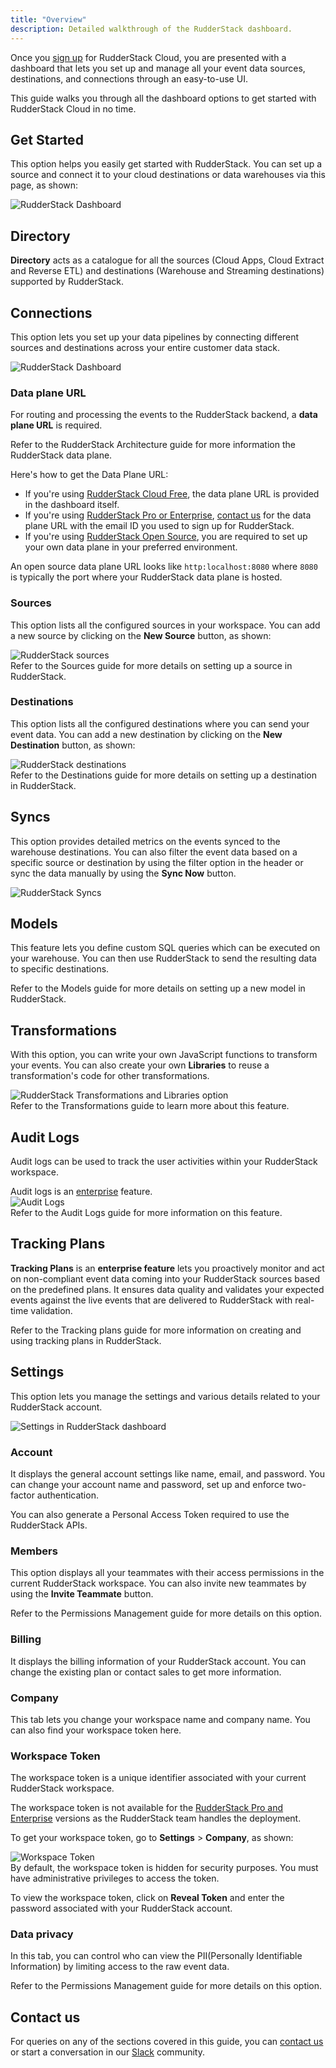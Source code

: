 ```yaml
---
title: "Overview"
description: Detailed walkthrough of the RudderStack dashboard.
---
```


Once you [sign up](https://app.rudderstack.com/signup) for RudderStack Cloud, you are presented with a dashboard that lets you set up and manage all your event data sources, destinations, and connections through an easy-to-use UI.

This guide walks you through all the dashboard options to get started with RudderStack Cloud in no time.

## Get Started

This option helps you easily get started with RudderStack. You can set up a source and connect it to your cloud destinations or data warehouses via this page, as shown:

<img src="../assets/rs-cloud/get-started.png" alt="RudderStack Dashboard" />

## Directory

**Directory** acts as a catalogue for all the sources (<Link to="/sources/cloud-apps/">Cloud Apps</Link>, <Link to="/sources/extract/">Cloud Extract</Link> and <Link to="/sources/reverse-etl/">Reverse ETL</Link>) and destinations (<Link to="/destinations/warehouse-destinations/">Warehouse</Link> and <Link to="/destinations/streaming-destinations/">Streaming destinations</Link>) supported by RudderStack.

## Connections

This option lets you set up your data pipelines by connecting different sources and destinations across your entire customer data stack.

<img src="../assets/rs-cloud/connections-dashboard.png" alt="RudderStack Dashboard" />

### Data plane URL

For routing and processing the events to the RudderStack backend, a **data plane URL** is required.

<div class="infoBlock">
Refer to the <Link to="/resources/rudderstack-architecture/">RudderStack Architecture</Link> guide for more information the RudderStack data plane.
</div>

Here's how to get the Data Plane URL:

* If you're using [RudderStack Cloud Free](https://app.rudderlabs.com/signup?type=freetrial), the data plane URL is provided in the dashboard itself. 
* If you're using [RudderStack Pro or Enterprise](https://rudderstack.com/pricing), [contact us](https://rudderstack.com/join-rudderstack-slack-community) for the data plane URL with the email ID you used to sign up for RudderStack.
* If you're using [RudderStack Open Source](https://app.rudderstack.com/signup?type=opensource), you are required to <Link to="/get-started/rudderstack-open-source/data-plane-setup/">set up your own data plane</Link> in your preferred environment.

<div class="successBlock">
An open source data plane URL looks like <code class="inline-code">http:localhost:8080</code> where <code class="inline-code">8080</code> is typically the port where your RudderStack data plane is hosted.
</div>

### Sources

This option lists all the configured sources in your workspace. You can add a new source by clicking on the **New Source** button, as shown:

<img src="../assets/rs-cloud/sources.png" alt="RudderStack sources" />

<div class="infoBlock">
Refer to the <Link to="/sources/">Sources</Link> guide for more details on setting up a source in RudderStack.
</div>

### Destinations

This option lists all the configured destinations where you can send your event data. You can add a new destination by clicking on the **New Destination** button, as shown:

<img src="../assets/rs-cloud/destinations.png" alt="RudderStack destinations" />

<div class="infoBlock">
Refer to the <Link to="/destinations/overview/">Destinations</Link> guide for more details on setting up a destination in RudderStack.
</div>

## Syncs

This option provides detailed metrics on the events synced to the warehouse destinations. You can also filter the event data based on a specific source or destination by using the filter option in the header or sync the data manually by using the **Sync Now** button.

<img src="../assets/rs-cloud/syncs-dashboard.png" alt="RudderStack Syncs" />

## Models

This feature lets you define custom SQL queries which can be executed on your warehouse. You can then use RudderStack to send the resulting data to specific destinations.

<div class="infoBlock">
Refer to the <Link to="/sources/reverse-etl/features/models/">Models</Link> guide for more details on setting up a new model in RudderStack.
</div>

## Transformations

With this option, you can write your own JavaScript functions to transform your events. You can also create your own **Libraries** to reuse a transformation's code for other transformations.

<img src="../assets/rs-cloud/transformations.png" alt="RudderStack Transformations and Libraries option" />

<div class="infoBlock">
Refer to the <Link to="/features/transformations/">Transformations</Link> guide to learn more about this feature.
</div>

## Audit Logs

Audit logs can be used to track the user activities within your RudderStack workspace.

<div class="infoBlock">
Audit logs is an <a href="https://www.rudderstack.com/pricing/">enterprise</a> feature.
</div>

<img src="../assets/rs-cloud/audit-logs-dashboard.png" alt="Audit Logs" />

<div class="infoBlock">
Refer to the <Link to="/dashboard-guides/audit-logs/">Audit Logs</Link> guide for more information on this feature.
</div>

## Tracking Plans

**Tracking Plans** is an **enterprise feature** lets you proactively monitor and act on non-compliant event data coming into your RudderStack sources based on the predefined plans. It ensures data quality and validates your expected events against the live events that are delivered to RudderStack with real-time validation.

<div class="infoBlock">
Refer to the <Link to="/features/data-governance/tracking-plans/">Tracking plans</Link> guide for more information on creating and using tracking plans in RudderStack.
</div>

## Settings

This option lets you manage the settings and various details related to your RudderStack account.

<img src="../assets/rs-cloud/settings-dashboard.png" alt="Settings in RudderStack dashboard" />

### Account

It displays the general account settings like name, email, and password. You can change your account name and password, set up and enforce two-factor authentication.

You can also generate a <Link to="/dashboard-guides/personal-access-token/">Personal Access Token</Link> required to use the RudderStack APIs.

### Members

This option displays all your teammates with their access permissions in the current RudderStack workspace. You can also invite new teammates by using the **Invite Teammate** button.

<div class="infoBlock">
Refer to the <Link to="/dashboard-guides/permissions-management/">Permissions Management</Link> guide for more details on this option.
</div>

### Billing

It displays the billing information of your RudderStack account. You can change the existing plan or contact sales to get more information.

### Company

This tab lets you change your workspace name and company name. You can also find your <Link to="#workspace-token">workspace token</Link> here.

### Workspace Token

The workspace token is a unique identifier associated with your current RudderStack workspace. 

<div class="warningBlock">
The workspace token is not available for the <a href="https://www.rudderstack.com/pricing/">RudderStack Pro and Enterprise</a> versions as the RudderStack team handles the deployment. 
</div>

To get your workspace token, go to **Settings** > **Company**, as shown:

<img src="../assets/rs-cloud/workspace-token.png" alt="Workspace Token" />

<div class="warningBlock">
By default, the workspace token is hidden for security purposes. You must have <Link to="/dashboard-guides/teammates/#admin">administrative privileges</Link> to access the token.
</div>

To view the workspace token, click on <strong>Reveal Token</strong> and enter the password associated with your RudderStack account.

### Data privacy

In this tab, you can control who can view the PII(Personally Identifiable Information) by limiting access to the raw event data.

<div class="infoBlock">
Refer to the <Link to="/dashboard-guides/permissions-management/#limiting-access-to-pii-related-features">Permissions Management</Link> guide for more details on this option.
</div>

## Contact us

For queries on any of the sections covered in this guide, you can [contact us](mailto:%20docs@rudderstack.com) or start a conversation in our [Slack](https://rudderstack.com/join-rudderstack-slack-community) community.
